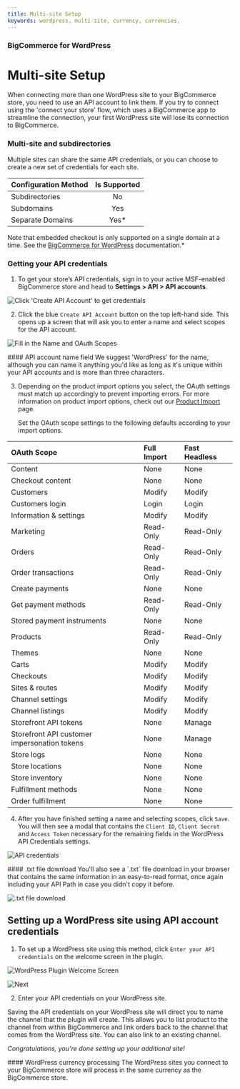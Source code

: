 ```yaml
---
title: Multi-site Setup
keywords: wordpress, multi-site, currency, currencies, 
---
```

<div><h3 class="sub-docs-type" id="bigcommerce-for-wordpress">BigCommerce for WordPress</h3></div>

# Multi-site Setup

When connecting more than one WordPress site to your BigCommerce store, you need to use an API account to link them. If you try to connect using the 'connect your store' flow, which uses a BigCommerce app to streamline the connection, your first WordPress site will lose its connection to BigCommerce.

### Multi-site and subdirectories

Multiple sites can share the same API credentials, or you can choose to create a new set of credentials for each site.

| Configuration Method | Is Supported |
|:----------------------|:-----------:|
| Subdirectories           | No               |
| Subdomains               | Yes              |
| Separate Domains         | Yes*             |
  
Note that embedded checkout is only supported on a single domain at a time. See the [BigCommerce for WordPress](https://support.bigcommerce.com/s/article/BigCommerce-for-WordPress-Checkout?language=en_US#subdomain-setup) documentation.*

### Getting your API credentials

1. To get your store’s API credentials, sign in to your active MSF-enabled BigCommerce store and head to **Settings > API > API accounts**.

![Click 'Create API Account' to get credentials](https://storage.googleapis.com/bigcommerce-production-dev-center/images/store_api_accounts.png "Click 'Create API Account' to get credentials")

2. Click the blue `Create API Account` button on the top left-hand side. This opens up a screen that will ask you to enter a name and select scopes for the API account.

![Fill in the Name and OAuth Scopes](https://storage.googleapis.com/bigcommerce-production-dev-center/images/WP-create-store_api_accounts.png "Fill in the Name and OAuth Scopes")

<Callout type="info">
  #### API account name field
  We suggest 'WordPress' for the name, although you can name it anything you'd like as long as it's unique within your API accounts and is more than three characters.
</Callout>

3. Depending on the product import options you select, the OAuth settings must match up accordingly to prevent importing errors. For more information on product import options, check out our [Product Import](/docs/bigcommerce-for-wordpress/setup/product-import.md) page.

    Set the OAuth scope settings to the following defaults according to your import options.

| OAuth Scope       | Full Import           | Fast Headless     |
|:------------------|:----------------------|:------------------|
| Content           | None                  | None              |
| Checkout content  | None                  | None              |
| Customers         | Modify                | Modify            |
| Customers login   | Login                 | Login             |
| Information & settings | Modify           | Modify            |
| Marketing         | Read-Only             | Read-Only         |
| Orders            | Read-Only             | Read-Only         |
| Order transactions| Read-Only             | Read-Only         |
| Create payments   | None                  | None              |
| Get payment methods | Read-Only           | Read-Only         |
| Stored payment instruments| None          | None              |
| Products          | Read-Only             | Read-Only         |
| Themes            | None                  | None              |
| Carts             | Modify                | Modify            |
| Checkouts         | Modify                | Modify            |
| Sites & routes    | Modify                | Modify            |
| Channel settings  | Modify                | Modify            |
| Channel listings  | Modify                | Modify            |
| Storefront API tokens | None              | Manage            |
| Storefront API customer impersonation tokens | None     | Manage |
| Store logs        | None                  | None              |
| Store locations   | None                  | None              |
| Store inventory   | None                  | None              |
| Fulfillment methods | None                | None              |
| Order fulfillment | None                  | None              |

4. After you have finished setting a name and selecting scopes, click `Save`. You will then see a modal that contains the `Client ID`, `Client Secret` and `Access Token` necessary for the remaining fields in the WordPress API Credentials settings.

![API credentials](https://storage.googleapis.com/bigcommerce-production-dev-center/images/BC-api-credentials.png "API Credentials")

<Callout type="info">
  #### .txt file download
  You'll also see a `.txt` file download in your browser that contains the same information in an easy-to-read format, once again including your API Path in case you didn't copy it before.
</Callout>

![.txt file download](https://storage.googleapis.com/bigcommerce-production-dev-center/images/txt_file_download.png ".txt file download")

## Setting up a WordPress site using API account credentials

1. To set up a WordPress site using this method, click `Enter your API credentials` on the welcome screen in the plugin.

![WordPress Plugin Welcome Screen](https://storage.googleapis.com/bigcommerce-production-dev-center/images/welcome_screen.png "WordPress Plugin Welcome Screen")

![Next](https://storage.googleapis.com/bigcommerce-production-dev-center/images/next.png)

2. Enter your API credentials on your WordPress site.

Saving the API credentials on your WordPress site will direct you to name the channel that the plugin will create. This allows you to list product to the channel from within BigCommerce and link orders back to the channel that comes from the WordPress site. You can also link to an existing channel.

_Congratulations, you're done setting up your additional site!_

<Callout type="info">
  #### WordPress currency processing
  The WordPress sites you connect to your BigCommerce store will process in the same currency as the BigCommerce store.
</Callout>


